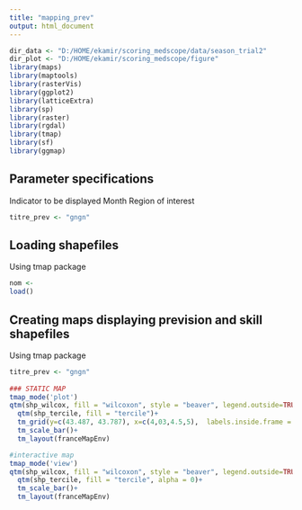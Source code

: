 ```yaml
---
title: "mapping_prev"
output: html_document
---
```


```r
dir_data <- "D:/HOME/ekamir/scoring_medscope/data/season_trial2" 
dir_plot <- "D:/HOME/ekamir/scoring_medscope/figure" 
library(maps)
library(maptools)
library(rasterVis)
library(ggplot2)
library(latticeExtra)
library(sp)
library(raster)
library(rgdal)
library(tmap)
library(sf)
library(ggmap)
```
## Parameter specifications

Indicator to be displayed
Month
Region of interest

```r
titre_prev <- "gngn"

```
## Loading shapefiles

Using tmap package

```r
nom <- 
load()
```
## Creating maps displaying prevision and skill shapefiles

Using tmap package

```r
titre_prev <- "gngn"
 
### STATIC MAP
tmap_mode('plot')
qtm(shp_wilcox, fill = "wilcoxon", style = "beaver", legend.outside=TRUE, legend.outside.position = "bottom", legend.stack = "horizontal", legend.frame=TRUE, attr.outside = TRUE, legend.title.size = 0.8, legend.text.size = 0.5, basemaps = franceMapEnv)+
  qtm(shp_tercile, fill = "tercile")+
  tm_grid(y=c(43.487, 43.787), x=c(4,03,4.5,5),  labels.inside.frame = FALSE, alpha = 0, labels.rot = c(0,90))+
  tm_scale_bar()+
  tm_layout(franceMapEnv)

#interactive map
tmap_mode('view')
qtm(shp_wilcox, fill = "wilcoxon", style = "beaver", legend.outside=TRUE, legend.outside.position = "bottom", legend.stack = "horizontal", legend.frame=TRUE, attr.outside = TRUE, legend.title.size = 0.8, legend.text.size = 0)+
  qtm(shp_tercile, fill = "tercile", alpha = 0)+
  tm_scale_bar()+
  tm_layout(franceMapEnv)

```
